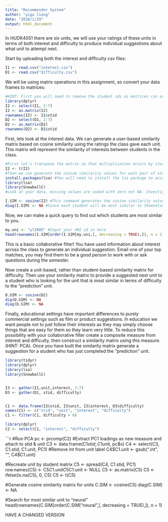 ```yaml
---
title: "Recommender System"
author: "yigu liang"
date: "2018/1/29"
output: html_document
---
```


In HUDK4051 there are six units, we will use your ratings of these units in terms of both interest and difficulty to produce individual suggestions about what unit to attempt next.

Start by uploading both the interest and difficulty csv files:
```r
I1 <- read.csv("interest.csv")
D1 <- read.csv("difficulty.csv")
```

We will be using matrix operations in this assignment, so convert your data frames to matrices:
```r
#HINT: First you will need to remove the student ids as matrices can only contain one data type. You will then need to rename your row names with the student ids.
library(dplyr)
I2 <- select(I1, 2:7)
I2 <- as.matrix(I2)
rownames(I2) <- I1$stid
D2 <- select(D1, 2:7)
D2 <- as.matrix(D2)
rownames(D2) <- D1$stid

```

First, lets look at the interest data. We can generate a user-based similarity matrix based on cosine similarity using the ratings the class gave each unit. This matrix will represent the similarity of interests between students in the class.

```r
#First let's transpose the matrix so that multiplication occurs by students rather than units.
I2 <- t(I2)
#Then we can generate the cosine similarity values for each pair of students
install.packages(lsa) #You will need to install the lsa package to access the cosine command.
library(lsa)
library(SnowballC)
#Look at your data, missing values are coded with zero not NA. Investigate cosine similarity and decide whether your missing values should be coded with zeros or NAs. Explain your choice.

I.SIM <- cosine(I2) #This command generates the cosine similarity values as a new matrix. Click on I.SIM in the Global Environment pane to see what it looks like.
diag(I.SIM) <- NA #Since each student will be most similar to themselves we want to remove that information
```

Now, we can make a quick query to find out which students are most similar to you. 
```r
my.uni <- "yl3605" #Input your UNI id in here
head(rownames(I.SIM[order(I.SIM[my.uni,], decreasing = TRUE),]), n = 2) #This code orders the column of the matrix corresponding to your UNI according to similarity and returns the top two UNI ids for the students who's interests are most similar to yours
```

This is a basic collaborative filter! You have used information about interest across the class to generate an individual suggestion. Email one of your top matches, you may find them to be a good person to work with or ask questions during the semester.

Now create a unit-based, rather than student-based similarity matrix for difficulty. Then use your similarity matrix to provide a suggested next unit to a student who is looking for the unit that is most similar in terms of difficulty to the "prediction" unit. 
```r
D.SIM <- cosine(D2)
dig(D.SIM) <- NA
diag(D.SIM) <- NA
```

Finally, educational settings have important differences to purely commercial settings such as film or product suggestions. In education we want people not to just follow their interests as they may simply choose things that are easy for them so they learn very little. To reduce this possibility with your collaborative filter create a composite measure from interest and difficulty, then construct a similarity matrix using this measure. (HINT: PCA). Once you have built the similarity matrix generate a suggestion for a student who has just completed the "prediction" unit.
```r
library(tidyr)
library(dplyr)
library(lsa)
library(SnowballC)


I3 <- gather(I1,unit,interest, 2:7)
D3 <- gather(D1, stid, difficulty)


C1 <- data.frame(I3$stid, I3$unit, I3$interest, D3$difficulty)
names(C1) <- c("stid", "unit", "interest", "difficulty")
C1 <- filter(C1, difficulty > 0)

library(dplyr)
C2 <- select(C1, "interest", "difficulty")
```

```r
#Run PCA
pc <- prcomp(C2)
#Extract PC1 loadings as new measure and attach to stid & unit
C3 <- data.frame(C1$stid, C1$unit, pc$x)
C4 <- select(C3, C1.stid, C1.unit, PC1)
#Remove int from unit label
C4$C1.unit <- gsub(".int", "", C4$C1.unit)

#Recreate unit by student matrix
C5 <- spread(C4, C1.stid, PC1)
row.names(C5) <- C5$C1.unit
C5$C1.unit <- NULL
C5 <- as.matrix(C5)
C5 <- ifelse(is.na(C5), 0, C5)
C5 <- t(C5)

#Generate cosine similarity matrix for units
C.SIM <- cosine(C5)
diag(C.SIM) <- NA

#Search for most similar unit to "neural"
head(rownames(C.SIM[order(C.SIM["neural",], decreasing = TRUE),]), n = 1)

HAVE A CHANGED VERSION